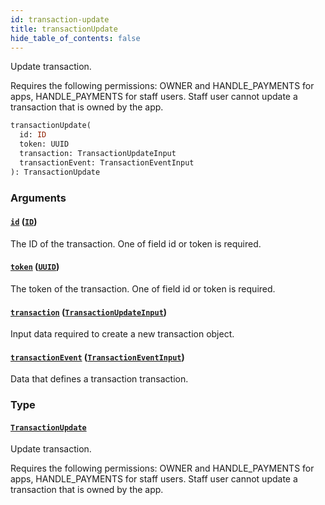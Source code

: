 ```yaml
---
id: transaction-update
title: transactionUpdate
hide_table_of_contents: false
---
```


Update transaction.

Requires the following permissions: OWNER and HANDLE_PAYMENTS for apps, HANDLE_PAYMENTS for staff users. Staff user cannot update a transaction that is owned by the app.

```graphql
transactionUpdate(
  id: ID
  token: UUID
  transaction: TransactionUpdateInput
  transactionEvent: TransactionEventInput
): TransactionUpdate
```

### Arguments

#### [`id`](#) ([`ID`](../../../developer/api-reference/scalars/id))

The ID of the transaction. One of field id or token is required.

#### [`token`](#) ([`UUID`](../../../developer/api-reference/scalars/uuid))

The token of the transaction. One of field id or token is required.

#### [`transaction`](#) ([`TransactionUpdateInput`](../../../developer/api-reference/inputs/transaction-update-input))

Input data required to create a new transaction object.

#### [`transactionEvent`](#) ([`TransactionEventInput`](../../../developer/api-reference/inputs/transaction-event-input))

Data that defines a transaction transaction.

### Type

#### [`TransactionUpdate`](../../../developer/api-reference/objects/transaction-update)

Update transaction.

Requires the following permissions: OWNER and HANDLE_PAYMENTS for apps, HANDLE_PAYMENTS for staff users. Staff user cannot update a transaction that is owned by the app.

